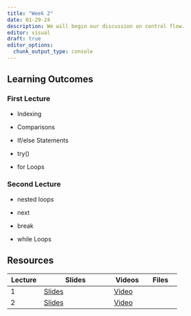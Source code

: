 ```yaml
---
title: "Week 2"
date: 01-29-24
description: We will begin our discussion on control flow.
editor: visual
draft: true
editor_options: 
  chunk_output_type: console
---
```


## Learning Outcomes

### First Lecture

-   Indexing

-   Comparisons

-   If/else Statements

-   try()

-   for Loops

### Second Lecture

-   nested loops

-   next

-   break

-   while Loops

## Resources

| Lecture | Slides                                                         | Videos                                | Files |
|--------------|-----------------------------|--------------|--------------|
| 1       | [Slides](https://m408.inqs.info/lectures/2a.html#/title-slide) | [Video](https://youtu.be/bpTlJquO91U) |       |
| 2       | [Slides](https://m408.inqs.info/lectures/2b.html#/title-slide) | [Video](https://youtu.be/ZUzFCKaztro) |       |
